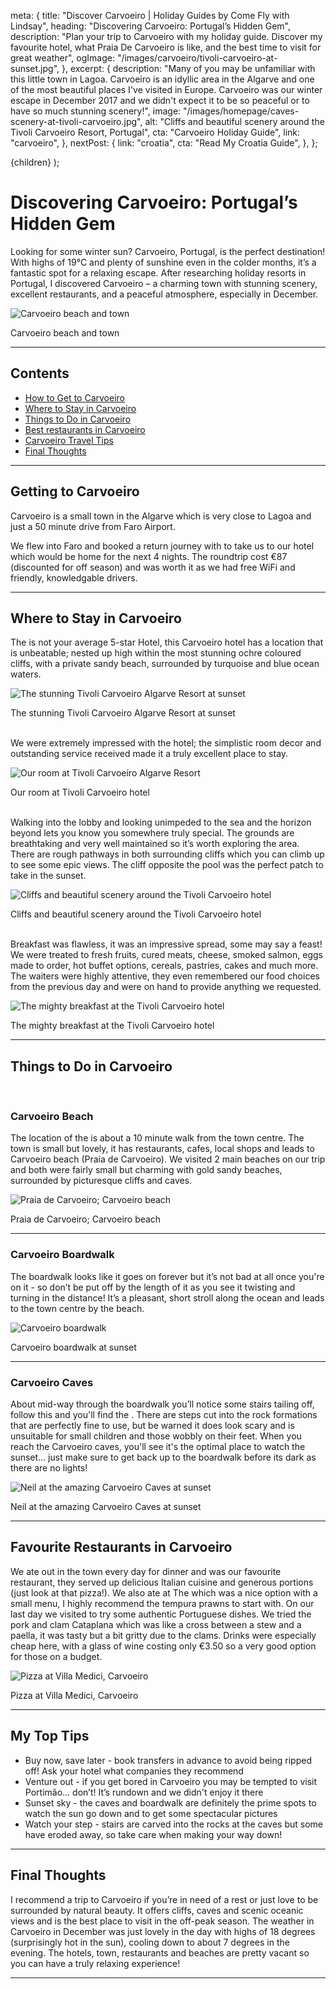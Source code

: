 
  meta: {
    title: "Discover Carvoeiro | Holiday Guides by Come Fly with Lindsay",
    heading: "Discovering Carvoeiro: Portugal’s Hidden Gem",
    description:
      "Plan your trip to Carvoeiro with my holiday guide. Discover my favourite hotel, what Praia De Carvoeiro is like, and the best time to visit for great weather",
    ogImage: "/images/carvoeiro/tivoli-carvoeiro-at-sunset.jpg",
  },
  excerpt: {
    description:
      "Many of you may be unfamiliar with this little town in Lagoa. Carvoeiro is an idyllic area in the Algarve and one of the most beautiful places I've visited in Europe. Carvoeiro was our winter escape in December 2017 and we didn't expect it to be so peaceful or to have so much stunning scenery!",
    image: "/images/homepage/caves-scenery-at-tivoli-carvoeiro.jpg",
    alt: "Cliffs and beautiful scenery around the Tivoli Carvoeiro Resort, Portugal",
    cta: "Carvoeiro Holiday Guide",
    link: "carvoeiro",
  },
  nextPost: {
    link: "croatia",
    cta: "Read My Croatia Guide",
  },
};

  <BlogPost details={details}>{children}</BlogPost>
);

# Discovering Carvoeiro: Portugal’s Hidden Gem

Looking for some winter sun? Carvoeiro, Portugal, is the perfect destination! With highs of 19°C and plenty of sunshine even in the colder months, it’s a fantastic spot for a relaxing escape. After researching holiday resorts in Portugal, I discovered Carvoeiro – a charming town with stunning scenery, excellent restaurants, and a peaceful atmosphere, especially in December.

![Carvoeiro beach and town](/images/carvoeiro/carvoeiro-town-and-beach.jpg)

<figcaption>Carvoeiro beach and town</figcaption>

---

## Contents

- [How to Get to Carvoeiro](#getting-there)
- [Where to Stay in Carvoeiro](#accommodation)
- [Things to Do in Carvoeiro](#things-to-do)
- [Best restaurants in Carvoeiro](#dining)
- [Carvoeiro Travel Tips](#tips)
- [Final Thoughts](#summary)

---

## Getting to Carvoeiro<a name="getting-there"></a>

Carvoeiro is a small town in the Algarve which is very close to Lagoa and just a 50 minute drive from Faro Airport.

We flew into Faro and booked a return journey with <ExternalLink
cta="Yellowfish Transfers"
href="http://www.yellowfishtransfers.com/en/"
/> to take us to our hotel which would be home for the next 4 nights. The roundtrip cost &euro;87 (discounted for off season) and was worth it as we had free WiFi and friendly, knowledgable drivers.

---

## Where to Stay in Carvoeiro<a name="accommodation"></a>

The <ExternalLink
cta="Tivoli Carvoeiro Algarve Resort"
href="https://booking.tp.st/h3ozysw3"
/> is not your average 5-star Hotel, this Carvoeiro hotel has a location that is unbeatable; nested up high within the most stunning ochre coloured cliffs, with a private sandy beach, surrounded by turquoise and blue ocean waters.

![The stunning Tivoli Carvoeiro Algarve Resort at sunset](/images/carvoeiro/tivoli-carvoeiro-at-sunset.jpg)

<figcaption>The stunning Tivoli Carvoeiro Algarve Resort at sunset</figcaption>

<br />

We were extremely impressed with the hotel; the simplistic room decor and outstanding service received made it a truly excellent place to stay.

![Our room at Tivoli Carvoeiro Algarve Resort](/images/carvoeiro/sea-view-room-tivoli-carvoeiro.jpg)

<figcaption>Our room at Tivoli Carvoeiro hotel</figcaption>

<br />

Walking into the lobby and looking unimpeded to the sea and the horizon beyond lets you know you somewhere truly special. The grounds are breathtaking and very well maintained so it’s worth exploring the area. There are rough pathways in both surrounding cliffs which you can climb up to see some epic views. The cliff opposite the pool was the perfect patch to take in the sunset.

![Cliffs and beautiful scenery around the Tivoli Carvoeiro hotel](/images/carvoeiro/caves-and-scenery-at-tivoli-carvoeiro.jpg)

<figcaption>
  Cliffs and beautiful scenery around the Tivoli Carvoeiro hotel
</figcaption>

<br />

Breakfast was flawless, it was an impressive spread, some may say a feast! We were treated to fresh fruits, cured meats, cheese, smoked salmon, eggs made to order, hot buffet options, cereals, pastries, cakes and much more. The waiters were highly attentive, they even remembered our food choices from the previous day and were on hand to provide anything we requested.

![The mighty breakfast at the Tivoli Carvoeiro hotel](/images/carvoeiro/breakfast-at-tivoli-carvoeiro.jpg)

<figcaption>The mighty breakfast at the Tivoli Carvoeiro hotel</figcaption>

---

## Things to Do in Carvoeiro<a name="things-to-do"></a>

<br />

### Carvoeiro Beach

The location of the <ExternalLink
cta="Tivoli Carvoeiro hotel"
href="https://booking.tp.st/h3ozysw3"
/> is about a 10 minute walk from the town centre. The town is small but lovely, it has restaurants, cafes, local shops and leads to Carvoeiro beach (Praia de Carvoeiro). We visited 2 main beaches on our trip and both were fairly small but charming with gold sandy beaches, surrounded by picturesque cliffs and caves.

![Praia de Carvoeiro; Carvoeiro beach](/images/carvoeiro/carvoeiro-beach.jpg)

<figcaption>Praia de Carvoeiro; Carvoeiro beach</figcaption>

---

### Carvoeiro Boardwalk

The boardwalk looks like it goes on forever but it’s not bad at all once you're on it - so don’t be put off by the length of it as you see it twisting and turning in the distance! It’s a pleasant, short stroll along the ocean and leads to the town centre by the beach.

![Carvoeiro boardwalk](/images/carvoeiro/carvoeiro-boardwalk-faro-portugal.jpg)

<figcaption>Carvoeiro boardwalk at sunset</figcaption>

---

### Carvoeiro Caves

About mid-way through the boardwalk you’ll notice some stairs tailing off, follow this and you'll find the <ExternalLink
cta="Carvoeiro caves"
href="https://www.carvoeirocaves.com/en/"
/>. There are steps cut into the rock formations that are perfectly fine to use, but be warned it does look scary and is unsuitable for small children and those wobbly on their feet. When you reach the Carvoeiro caves, you'll see it's the optimal place to watch the sunset... just make sure to get back up to the boardwalk before its dark as there are no lights!

![Neil at the amazing Carvoeiro Caves at sunset](/images/carvoeiro/views-at-carvoeiro-caves.jpg)

<figcaption>Neil at the amazing Carvoeiro Caves at sunset</figcaption>

---

## Favourite Restaurants in Carvoeiro<a name="dining"></a>

We ate out in the town every day for dinner and <ExternalLink
cta="Villa Medici"
href="https://www.villamedici.pt/en/"
/> was our favourite restaurant, they served up delicious Italian cuisine and generous portions (just look at that pizza!). We also ate at The <ExternalLink
cta="Wolf Bar & Grill"
href="http://www.thewolfbarandgrill.com/"
/> which was a nice option with a small menu, I highly recommend the tempura prawns to start with. On our last day we visited <ExternalLink
cta="Casa Algarvia"
href="https://www.instagram.com/restaurantecasa_algarvia"
/> to try some authentic Portuguese dishes. We tried the pork and clam Cataplana which was like a cross between a stew and a paella, it was tasty but a bit gritty due to the clams. Drinks were especially cheap here, with a glass of wine costing only &euro;3.50 so a very good option for those on a budget.

![Pizza at Villa Medici, Carvoeiro](/images/carvoeiro/pizza-villa-medici-carvoeiro.jpg)

<figcaption>Pizza at Villa Medici, Carvoeiro</figcaption>

---

## My Top Tips<a name="tips"></a>

- Buy now, save later - book transfers in advance to avoid being ripped off! Ask your hotel what companies they recommend
- Venture out - if you get bored in Carvoeiro you may be tempted to visit Portimão... don’t! It’s rundown and we didn't enjoy it there
- Sunset sky - the caves and boardwalk are definitely the prime spots to watch the sun go down and to get some spectacular pictures
- Watch your step - stairs are carved into the rocks at the caves but some have eroded away, so take care when making your way down!

---

## Final Thoughts<a name="summary"></a>

I recommend a trip to Carvoeiro if you’re in need of a rest or just love to be surrounded by natural beauty. It offers cliffs, caves and scenic oceanic views and is the best place to visit in the off-peak season. The weather in Carvoeiro in December was just lovely in the day with highs of 18 degrees (surprisingly hot in the sun), cooling down to about 7 degrees in the evening. The hotels, town, restaurants and beaches are pretty vacant so you can have a truly relaxing experience!

---
